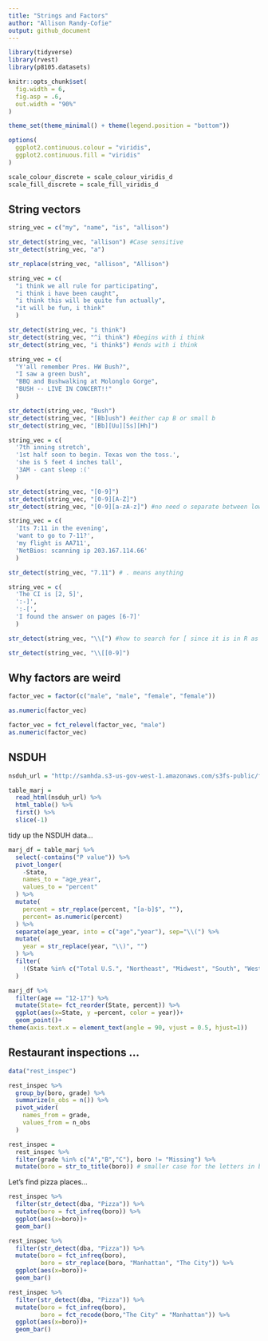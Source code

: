 ```yaml
---
title: "Strings and Factors"
author: "Allison Randy-Cofie"
output: github_document
---
```


```r
library(tidyverse)
library(rvest)
library(p8105.datasets)

knitr::opts_chunk$set(
  fig.width = 6,
  fig.asp = .6,
  out.width = "90%"
)

theme_set(theme_minimal() + theme(legend.position = "bottom"))

options(
  ggplot2.continuous.colour = "viridis",
  ggplot2.continuous.fill = "viridis"
)

scale_colour_discrete = scale_colour_viridis_d
scale_fill_discrete = scale_fill_viridis_d
```


## String vectors


```r
string_vec = c("my", "name", "is", "allison")

str_detect(string_vec, "allison") #Case sensitive
str_detect(string_vec, "a")

str_replace(string_vec, "allison", "Allison")
```

```r
string_vec = c(
  "i think we all rule for participating",
  "i think i have been caught",
  "i think this will be quite fun actually",
  "it will be fun, i think"
  )

str_detect(string_vec, "i think") 
str_detect(string_vec, "^i think") #begins with i think
str_detect(string_vec, "i think$") #ends with i think
```


```r
string_vec = c(
  "Y'all remember Pres. HW Bush?",
  "I saw a green bush",
  "BBQ and Bushwalking at Molonglo Gorge",
  "BUSH -- LIVE IN CONCERT!!"
  )

str_detect(string_vec, "Bush") 
str_detect(string_vec, "[Bb]ush") #either cap B or small b
str_detect(string_vec, "[Bb][Uu][Ss][Hh]") 
```


```r
string_vec = c(
  '7th inning stretch',
  '1st half soon to begin. Texas won the toss.',
  'she is 5 feet 4 inches tall',
  '3AM - cant sleep :('
  )

str_detect(string_vec, "[0-9]") 
str_detect(string_vec, "[0-9][A-Z]") 
str_detect(string_vec, "[0-9][a-zA-z]") #no need o separate between lowercase a-z and upper case A-Z
```


```r
string_vec = c(
  'Its 7:11 in the evening',
  'want to go to 7-11?',
  'my flight is AA711',
  'NetBios: scanning ip 203.167.114.66'
  )

str_detect(string_vec, "7.11") # . means anything
```


```r
string_vec = c(
  'The CI is [2, 5]',
  ':-]',
  ':-[',
  'I found the answer on pages [6-7]'
  )

str_detect(string_vec, "\\[") #how to search for [ since it is in R as something else and one \ means something else also

str_detect(string_vec, "\\[[0-9]")
```


## Why factors are weird

```r
factor_vec = factor(c("male", "male", "female", "female"))

as.numeric(factor_vec)

factor_vec = fct_relevel(factor_vec, "male")
as.numeric(factor_vec)
```


## NSDUH

```r
nsduh_url = "http://samhda.s3-us-gov-west-1.amazonaws.com/s3fs-public/field-uploads/2k15StateFiles/NSDUHsaeShortTermCHG2015.htm"

table_marj = 
  read_html(nsduh_url) %>% 
  html_table() %>% 
  first() %>% 
  slice(-1)
```


tidy up the NSDUH data...
```r
marj_df = table_marj %>% 
  select(-contains("P value")) %>% 
  pivot_longer(
    -State,
    names_to = "age_year",
    values_to = "percent"
  ) %>% 
  mutate(
    percent = str_replace(percent, "[a-b]$", ""),
    percent= as.numeric(percent)
  ) %>% 
  separate(age_year, into = c("age","year"), sep="\\(") %>% 
  mutate(
    year = str_replace(year, "\\)", "")
  ) %>% 
  filter(
    !(State %in% c("Total U.S.", "Northeast", "Midwest", "South", "West", "District of Columbia"))
  )
```

```r
marj_df %>% 
  filter(age == "12-17") %>% 
  mutate(State= fct_reorder(State, percent)) %>% 
  ggplot(aes(x=State, y =percent, color = year))+
  geom_point()+
theme(axis.text.x = element_text(angle = 90, vjust = 0.5, hjust=1))
```

## Restaurant inspections ... 
```r
data("rest_inspec")

```

```r
rest_inspec %>% 
  group_by(boro, grade) %>% 
  summarize(n_obs = n()) %>% 
  pivot_wider(
    names_from = grade,
    values_from = n_obs
  )
```

```r
rest_inspec =
  rest_inspec %>% 
  filter(grade %in% c("A","B","C"), boro != "Missing") %>% 
  mutate(boro = str_to_title(boro)) # smaller case for the letters in boro
```


Let's find pizza places...

```r
rest_inspec %>% 
  filter(str_detect(dba, "Pizza")) %>% 
  mutate(boro = fct_infreq(boro)) %>% 
  ggplot(aes(x=boro))+
  geom_bar()
```

```r
rest_inspec %>% 
  filter(str_detect(dba, "Pizza")) %>% 
  mutate(boro = fct_infreq(boro),
         boro = str_replace(boro, "Manhattan", "The City")) %>% 
  ggplot(aes(x=boro))+
  geom_bar()
```

```r
rest_inspec %>% 
  filter(str_detect(dba, "Pizza")) %>% 
  mutate(boro = fct_infreq(boro),
         boro = fct_recode(boro,"The City" = "Manhattan")) %>% 
  ggplot(aes(x=boro))+
  geom_bar()
```

